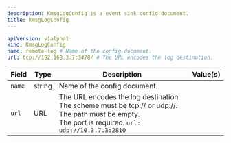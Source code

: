 ```yaml
---
description: KmsgLogConfig is a event sink config document.
title: KmsgLogConfig
---
```











```yaml
apiVersion: v1alpha1
kind: KmsgLogConfig
name: remote-log # Name of the config document.
url: tcp://192.168.3.7:3478/ # The URL encodes the log destination.
```


| Field | Type | Description | Value(s) |
|-------|------|-------------|----------|
|`name` |string |Name of the config document.  | |
|`url` |URL |The URL encodes the log destination.<br />The scheme must be tcp:// or udp://.<br />The path must be empty.<br />The port is required. <Accordion title="Show example(s)">`url: udp://10.3.7.3:2810`</Accordion> | |






